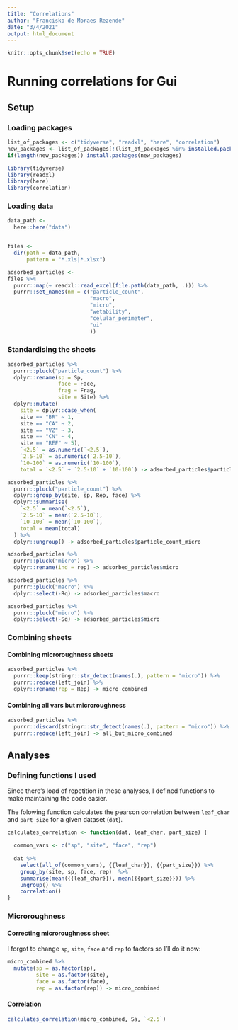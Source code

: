 ```yaml
---
title: "Correlations"
author: "Francisko de Moraes Rezende"
date: "3/4/2021"
output: html_document
---
```


```r
knitr::opts_chunk$set(echo = TRUE)
```

# Running correlations for Gui

## Setup

### Loading packages

```r
list_of_packages <- c("tidyverse", "readxl", "here", "correlation")
new_packages <- list_of_packages[!(list_of_packages %in% installed.packages()[,"Package"])]
if(length(new_packages)) install.packages(new_packages)

library(tidyverse)
library(readxl)
library(here)
library(correlation)
```

### Loading data

```r
data_path <- 
  here::here("data")


files <- 
  dir(path = data_path,
      pattern = "*.xls|*.xlsx")

adsorbed_particles <-
files %>% 
  purrr::map(~ readxl::read_excel(file.path(data_path, .))) %>%
  purrr::set_names(nm = c("particle_count",
                          "macro",
                          "micro",
                          "wetability",
                          "celular_perimeter",
                          "ui"
                          ))
```

### Standardising the sheets

```r
adsorbed_particles %>% 
  purrr::pluck("particle_count") %>% 
  dplyr::rename(sp = Sp,
                face = Face,
                frag = Frag,
                site = Site) %>% 
  dplyr::mutate(
    site = dplyr::case_when(
    site == "BR" ~ 1,
    site == "CA" ~ 2,
    site == "VZ" ~ 3,
    site == "CN" ~ 4,
    site == "REF" ~ 5),
    `<2.5` = as.numeric(`<2.5`),
    `2.5-10` = as.numeric(`2.5-10`),
    `10-100` = as.numeric(`10-100`),
    total = `<2.5` + `2.5-10` + `10-100`) -> adsorbed_particles$particle_count
```

```r
adsorbed_particles %>%
  purrr::pluck("particle_count") %>%
  dplyr::group_by(site, sp, Rep, face) %>%
  dplyr::summarise(
    `<2.5` = mean(`<2.5`),
    `2.5-10` = mean(`2.5-10`),
    `10-100` = mean(`10-100`),
    total = mean(total)
  ) %>%
  dplyr::ungroup() -> adsorbed_particles$particle_count_micro
```

```r
adsorbed_particles %>% 
  purrr::pluck("micro") %>% 
  dplyr::rename(ind = rep) -> adsorbed_particles$micro
```

```r
adsorbed_particles %>% 
  purrr::pluck("macro") %>% 
  dplyr::select(-Rq) -> adsorbed_particles$macro
```

```r
adsorbed_particles %>% 
  purrr::pluck("micro") %>% 
  dplyr::select(-Sq) -> adsorbed_particles$micro
```


### Combining sheets

#### Combining microroughness sheets

```r
adsorbed_particles %>% 
  purrr::keep(stringr::str_detect(names(.), pattern = "micro")) %>% 
  purrr::reduce(left_join) %>% 
  dplyr::rename(rep = Rep) -> micro_combined
```

#### Combining all vars but microroughness

```r
adsorbed_particles %>% 
  purrr::discard(stringr::str_detect(names(.), pattern = "micro")) %>% 
  purrr::reduce(left_join) -> all_but_micro_combined
```
## Analyses

### Defining functions I used

Since there's load of repetition in these analyses, I defined functions to make maintaining the code easier.

The folowing function calculates the pearson correlation between `leaf_char` and `part_size` for a given dataset (`dat`).

```r
calculates_correlation <- function(dat, leaf_char, part_size) {

  common_vars <- c("sp", "site", "face", "rep")
  
  dat %>% 
    select(all_of(common_vars), {{leaf_char}}, {{part_size}}) %>% 
    group_by(site, sp, face, rep)  %>%
    summarise(mean({{leaf_char}}), mean({{part_size}})) %>% 
    ungroup() %>% 
    correlation()
}
```


### Microroughness

#### Correcting microroughness sheet

I forgot to change `sp`, `site`, `face` and `rep` to factors so I'll do it now:

```r
micro_combined %>% 
  mutate(sp = as.factor(sp),
         site = as.factor(site),
         face = as.factor(face),
         rep = as.factor(rep)) -> micro_combined
```


#### Correlation

```r
calculates_correlation(micro_combined, Sa, `<2.5`)
```
